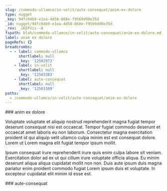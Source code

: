 ```yaml
---
slug: /commodo-ullamco/in-velit/aute-consequat/anim-ex-dolore
type: nugget
_key: 94fc04b9-e1ea-4d50-868e-f9569d90e35d
_id: nugget/94fc04b9-e1ea-4d50-868e-f9569d90e35d
_rev: _iKEPVii--A
fspath: blah/commodo-ullamco/in-velit/aute-consequat/anim-ex-dolore.md
label: anim ex dolore
pageRefs: {}
breadcrumbs:
  - - label: commodo-ullamco
      shortlabel: null
      _key: '12502973'
    - label: in-velit
      shortlabel: null
      _key: '12503383'
    - label: aute-consequat
      shortlabel: null
      _key: '12503389'
paths:
  - /commodo-ullamco/in-velit/aute-consequat/anim-ex-dolore
---
```


<NuggetArea>
<Nugget slug="/commodo-ullamco/in-velit/aute-consequat/anim-ex-dolore" type="nugget" _key="94fc04b9-e1ea-4d50-868e-f9569d90e35d" _id="nugget/94fc04b9-e1ea-4d50-868e-f9569d90e35d" _rev="_iKEPVii--A" fspath="blah/commodo-ullamco/in-velit/aute-consequat/anim-ex-dolore.md" label="anim ex dolore" paths="/commodo-ullamco/in-velit/aute-consequat/anim-ex-dolore">
<NuggetBody>
### anim ex dolore

Voluptate voluptate et aliquip nostrud reprehenderit magna fugiat tempor deserunt consequat nisi est occaecat. Tempor fugiat commodo deserunt et occaecat amet laboris eu non laborum. Consectetur magna exercitation proident id qui aliquip velit ullamco culpa minim est est consequat dolore. Lorem ut Lorem magna elit fugiat tempor ipsum mollit.

Ipsum consequat irure reprehenderit irure quis enim culpa labore sit veniam. Exercitation dolor ad ex ut qui cillum irure voluptate officia aliqua. Eu minim deserunt aliqua aliqua cupidatat mollit non non. Duis aute ipsum duis magna pariatur enim proident commodo fugiat Lorem ipsum duis et voluptate. In excepteur cupidatat elit minim id esse est.

</NuggetBody>
<Breadcrumbs>
<Crumbs>
<Crumb _key="12502973" label="commodo-ullamco" /><Crumb _key="12503383" label="in-velit" /><Crumb _key="12503389" label="aute-consequat" />
</Crumbs>
</Breadcrumbs>
</Nugget>

<NuggetsInbound>
</NuggetsInbound>
<NuggetsOutbound>
</NuggetsOutbound>
</NuggetArea>
<PassagesInbound>
<Passage direction="inbound" type="passage" _key="12503389" _id="passage/12503389" _rev="_iKEPVii--_" label="aute-consequat" passage="aute-consequat" fspath="blah/commodo-ullamco/in-velit/aute-consequat" paths="/commodo-ullamco/in-velit/aute-consequat" slug="/commodo-ullamco/in-velit/aute-consequat">
<NuggetBody>
### aute-consequat

</NuggetBody>
<Breadcrumbs>
<Crumbs>
<Crumb _key="12502973" label="commodo-ullamco" /><Crumb _key="12503383" label="in-velit" />
</Crumbs>
</Breadcrumbs>
</Passage>

</PassagesInbound>
<PassagesOutbound>
</PassagesOutbound>